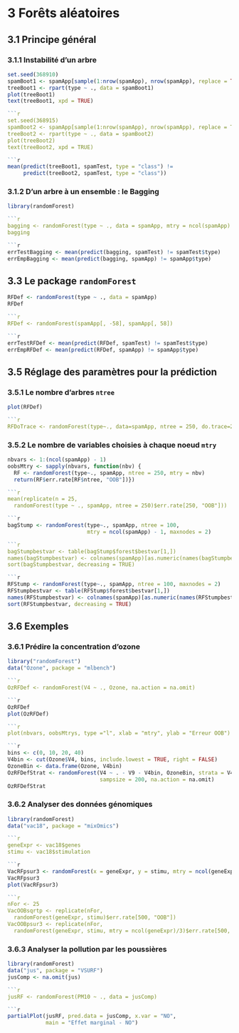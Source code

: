 # 3 Forêts aléatoires

## 3.1 Principe général

### 3.1.1 Instabilité d’un arbre

```r
set.seed(368910)
spamBoot1 <- spamApp[sample(1:nrow(spamApp), nrow(spamApp), replace = TRUE), ]
treeBoot1 <- rpart(type ~ ., data = spamBoot1)
plot(treeBoot1)
text(treeBoot1, xpd = TRUE)

```r
set.seed(368915)
spamBoot2 <- spamApp[sample(1:nrow(spamApp), nrow(spamApp), replace = TRUE), ]
treeBoot2 <- rpart(type ~ ., data = spamBoot2)
plot(treeBoot2)
text(treeBoot2, xpd = TRUE)

```r
mean(predict(treeBoot1, spamTest, type = "class") !=
     predict(treeBoot2, spamTest, type = "class"))
```

### 3.1.2 D’un arbre à un ensemble : le Bagging

```r
library(randomForest)

```r
bagging <- randomForest(type ~ ., data = spamApp, mtry = ncol(spamApp) - 1)
bagging

```r
errTestBagging <- mean(predict(bagging, spamTest) != spamTest$type)
errEmpBagging <- mean(predict(bagging, spamApp) != spamApp$type)
```

## 3.3 Le package `randomForest`

```r
RFDef <- randomForest(type ~ ., data = spamApp)
RFDef

```r
RFDef <- randomForest(spamApp[, -58], spamApp[, 58])

```r
errTestRFDef <- mean(predict(RFDef, spamTest) != spamTest$type)
errEmpRFDef <- mean(predict(RFDef, spamApp) != spamApp$type)
```

## 3.5 Réglage des paramètres pour la prédiction

### 3.5.1 Le nombre d’arbres `ntree`

```r
plot(RFDef)

```r
RFDoTrace <- randomForest(type~., data=spamApp, ntree = 250, do.trace=25)
```

### 3.5.2 Le nombre de variables choisies à chaque noeud `mtry`

```r
nbvars <- 1:(ncol(spamApp) - 1)
oobsMtry <- sapply(nbvars, function(nbv) {
  RF <- randomForest(type~., spamApp, ntree = 250, mtry = nbv)
  return(RF$err.rate[RF$ntree, "OOB"])})

```r
mean(replicate(n = 25,
  randomForest(type ~ ., spamApp, ntree = 250)$err.rate[250, "OOB"]))

```r
bagStump <- randomForest(type~., spamApp, ntree = 100,
                         mtry = ncol(spamApp) - 1, maxnodes = 2)

```r
bagStumpbestvar <- table(bagStump$forest$bestvar[1,])
names(bagStumpbestvar) <- colnames(spamApp)[as.numeric(names(bagStumpbestvar))]
sort(bagStumpbestvar, decreasing = TRUE)

```r
RFStump <- randomForest(type~., spamApp, ntree = 100, maxnodes = 2)
RFStumpbestvar <- table(RFStump$forest$bestvar[1,])
names(RFStumpbestvar) <- colnames(spamApp)[as.numeric(names(RFStumpbestvar))]
sort(RFStumpbestvar, decreasing = TRUE)
```

## 3.6 Exemples

### 3.6.1 Prédire la concentration d’ozone

```r
library("randomForest")
data("Ozone", package = "mlbench")

```r
OzRFDef <- randomForest(V4 ~ ., Ozone, na.action = na.omit)

```r
OzRFDef
plot(OzRFDef)

```r
plot(nbvars, oobsMtrys, type ="l", xlab = "mtry", ylab = "Erreur OOB")

```r
bins <- c(0, 10, 20, 40)
V4bin <- cut(Ozone$V4, bins, include.lowest = TRUE, right = FALSE)
OzoneBin <- data.frame(Ozone, V4bin)
OzRFDefStrat <- randomForest(V4 ~ . - V9 - V4bin, OzoneBin, strata = V4bin,
                             sampsize = 200, na.action = na.omit)
OzRFDefStrat
```

### 3.6.2 Analyser des données génomiques

```r
library(randomForest)
data("vac18", package = "mixOmics")

```r
geneExpr <- vac18$genes
stimu <- vac18$stimulation

```r
VacRFpsur3 <- randomForest(x = geneExpr, y = stimu, mtry = ncol(geneExpr)/3)
VacRFpsur3
plot(VacRFpsur3)

```r
nFor <- 25
VacOOBsqrtp <- replicate(nFor,
  randomForest(geneExpr, stimu)$err.rate[500, "OOB"])
VacOOBpsur3 <- replicate(nFor,
  randomForest(geneExpr, stimu, mtry = ncol(geneExpr)/3)$err.rate[500, "OOB"])
```

### 3.6.3 Analyser la pollution par les poussières

```r
library(randomForest)
data("jus", package = "VSURF")
jusComp <- na.omit(jus)

```r
jusRF <- randomForest(PM10 ~ ., data = jusComp)

```r
partialPlot(jusRF, pred.data = jusComp, x.var = "NO",
            main = "Effet marginal - NO")
```

